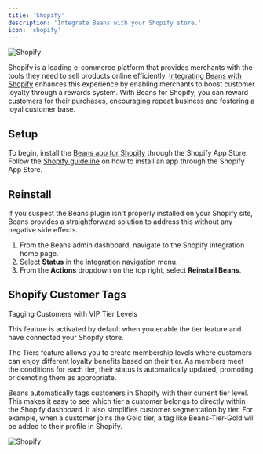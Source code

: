 ```yaml
---
title: 'Shopify'
description: 'Integrate Beans with your Shopify store.'
icon: 'shopify'
---
```


<Frame>
  <img src="/assets/images/integrations/shopify/hero.webp" alt="Shopify" style={{ borderRadius: '0.5rem' }} />
</Frame>

Shopify is a leading e-commerce platform that provides
merchants with the tools they need to sell products online efficiently.
[Integrating Beans with Shopify](https://www.trybeans.com/integrations/radix:shopify)
enhances this experience by enabling merchants to boost
customer loyalty through a rewards system. With Beans for Shopify, you can reward customers for their
purchases, encouraging repeat business and fostering a loyal customer base.

## Setup

To begin, install the [Beans app for Shopify](https://apps.shopify.com/beans)
through the Shopify App Store. Follow the
[Shopify guideline](https://help.shopify.com/en/manual/apps/installing-apps#install-through-the-shopify-app-store)
on how to install an app through the Shopify App Store.

## Reinstall

If you suspect the Beans plugin isn't properly installed on your Shopify site,
Beans provides a straightforward solution to address this without any negative side effects.

1. From the Beans admin dashboard, navigate to the Shopify integration home page.
2. Select **Status** in the integration navigation menu.
3. From the **Actions** dropdown on the top right, select **Reinstall Beans**.

## Shopify Customer Tags

Tagging Customers with VIP Tier Levels

<Tip>This feature is activated by default when you enable the tier feature and have connected your Shopify store.</Tip>

The Tiers feature allows you to create membership levels where customers can enjoy different loyalty benefits based on their tier.
As members meet the conditions for each tier, their status is automatically updated, promoting or demoting them as appropriate.

Beans automatically tags customers in Shopify with their current tier level. This makes it easy to see which tier a customer belongs
to directly within the Shopify dashboard. It also simplifies customer segmentation by tier. For example, when a customer joins the
Gold tier, a tag like Beans-Tier-Gold will be added to their profile in Shopify.

<Frame>
  <img src="/assets/images/integrations/shopify/customer-tag.webp" alt="Shopify" style={{ borderRadius: '0.5rem' }} />
</Frame>
